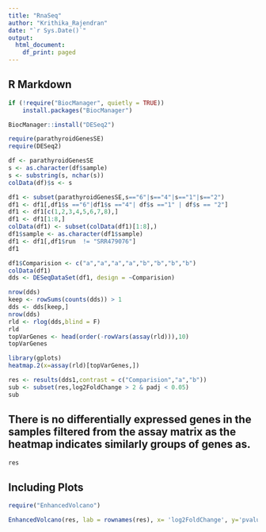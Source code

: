 ```yaml
---
title: "RnaSeq"
author: "Krithika_Rajendran"
date: "`r Sys.Date()`"
output:
  html_document:
    df_print: paged
---
```


## R Markdown


```r
if (!require("BiocManager", quietly = TRUE))
    install.packages("BiocManager")

BiocManager::install("DESeq2")

require(parathyroidGenesSE)
require(DESeq2)

df <- parathyroidGenesSE
s <- as.character(df$sample)
s <- substring(s, nchar(s))
colData(df)$s <- s

df1 <- subset(parathyroidGenesSE,s=="6"|s=="4"|s=="1"|s=="2")
df1 <- df1[,df1$s =="6"|df1$s =="4"| df$s =="1" | df$s == "2"]
df1 <- df1[c(1,2,3,4,5,6,7,8),]
df1 <- df1[1:8,]
colData(df1) <- subset(colData(df1)[1:8],)
df1$sample <- as.character(df1$sample)
df1 <- df1[,df1$run  != "SRR479076"]
df1

df1$Comparision <- c("a","a","a","a","b","b","b","b")
colData(df1)
dds <- DESeqDataSet(df1, design = ~Comparision)
```

```r
nrow(dds)
keep <- rowSums(counts(dds)) > 1
dds <- dds[keep,]
nrow(dds)
rld <- rlog(dds,blind = F)
rld
topVarGenes <- head(order(-rowVars(assay(rld))),10)
topVarGenes

library(gplots)
heatmap.2(x=assay(rld)[topVarGenes,])
```
```r
res <- results(dds1,contrast = c("Comparision","a","b"))
sub <- subset(res,log2FoldChange > 2 & padj < 0.05)
sub

```
## There is no differentially expressed genes in the samples filtered from the assay matrix as the heatmap indicates similarly groups of genes as.


```r
res

```
## Including Plots
```r
require("EnhancedVolcano")

EnhancedVolcano(res, lab = rownames(res), x= 'log2FoldChange', y='pvalue',)

```


